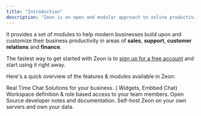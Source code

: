 ```yaml
---
title: "Introduction"
description: "Zeon is an open and modular approach to online productivity solutions."
---
```

It provides a set of modules to help modern businesses build upon and customize their business productivity in areas of **sales**, **support**, **customer relations** and **finance**.

The fastest way to get started with Zeon is to [sign up for a free account](https://zeonhq.com/signup) and start using it right away. 

Here's a quick overview of the features & modules available in Zeon:

<CardGroup cols={2}>
  <Card
    title="Chat Module"
    icon="square-2"
    href="/content/components/card-group"
  >
    Real Time Chat Solutions for your business. ( Widgets, Embbed Chat)
  </Card>
  <Card
    title="Workspaces & Roles"
    icon="square-3"
    href="/content/components/card-group"
  >
    Workspace definition & role based access to your team members.
  </Card>
  <Card
    title="Developer Notes"
    icon="square-1"
    href="/content/components/card-group"
  >
    Open Source developer notes and documentation.
  </Card>
  <Card
    title="Self-Host Zeon"
    icon="square-4"
    href="/content/components/card-group"
  >
    Self-host Zeon on your own servers and own your data.
  </Card>
</CardGroup>
